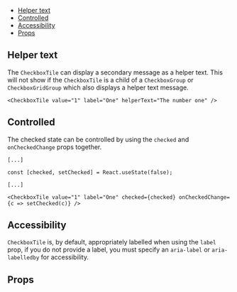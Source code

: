 



<Meta title="Web UI / Documentation / CheckboxTile" />

<DocsHeader
  componentName="CheckboxTile"
  figmaLink="https://www.figma.com/design/4FFYTLWJ2hQpj36JplQQUw/UW-Web-UI?node-id=910-9379"
  stories={Stories}
/>

<Canvas of={Stories.Workshop} sourceState="none" />

- [Helper text](#helper-text)
- [Controlled](#controlled)
- [Accessibility](#accessibility)
- [Props](#props)

## Helper text

The `CheckboxTile` can display a secondary message as a helper text. This will not
show if the `CheckboxTile` is a child of a `CheckboxGroup` or `CheckboxGridGroup`
which also displays a helper text message.

```tsx
<CheckboxTile value="1" label="One" helperText="The number one" />
```

## Controlled

The checked state can be controlled by using the `checked` and `onCheckedChange` props together.

```tsx
[...]

const [checked, setChecked] = React.useState(false);

[...]

<CheckboxTile value="1" label="One" checked={checked} onCheckedChange={c => setChecked(c)} />
```

## Accessibility

`CheckboxTile` is, by default, appropriately labelled when using
the `label` prop, if you do not provide a label, you must specify an
`aria-label` or `aria-labelledby` for accessibility.

## Props

<ArgTypes of={Stories} />
